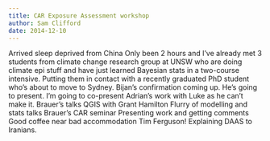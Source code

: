 ```yaml
---
title: CAR Exposure Assessment workshop
author: Sam Clifford
date: 2014-12-10
---
```


Arrived sleep deprived from China Only been 2 hours and I've already met 3 students from climate change research group at UNSW who are doing climate epi stuff and have just learned Bayesian stats in a two-course intensive. Putting them in contact with a recently graduated PhD student who's about to move to Sydney. Bijan's confirmation coming up. He's going to present. I'm going to co-present Adrian's work with Luke as he can't make it. Brauer's talks QGIS with Grant Hamilton Flurry of modelling and stats talks Brauer's CAR seminar Presenting work and getting comments Good coffee near bad accommodation Tim Ferguson! Explaining DAAS to Iranians.
